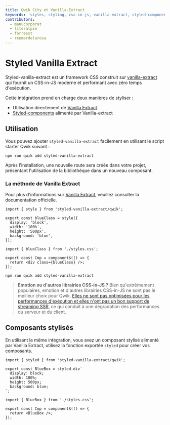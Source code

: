 ```yaml
---
title: Qwik City et Vanilla-Extract
keywords: 'styles, styling, css-in-js, vanilla-extract, styled-components'
contributors:
  - manucorporat
  - literalpie
  - forresst
  - reemardelarosa
---
```


# Styled Vanilla Extract

Styled-vanilla-extract est un framework CSS construit sur [vanilla-extract](https://vanilla-extract.style/) qui fournit un CSS-in-JS moderne et performant avec zéro temps d'exécution.

Cette intégration prend en charge deux manières de styliser :

- Utilisation directement de [Vanilla Extract](https://vanilla-extract.style/).
- [Styled-components](https://styled-components.com/) alimenté par Vanilla-extract

## Utilisation

Vous pouvez ajouter `styled-vanilla-extract` facilement en utilisant le script starter Qwik suivant :

```shell
npm run qwik add styled-vanilla-extract
```

Après l'installation, une nouvelle route sera créée dans votre projet, présentant l'utilisation de la bibliothèque dans un nouveau composant.

### La méthode de Vanilla Extract

Pour plus d'informations sur [Vanilla Extract](https://vanilla-extract.style/documentation/getting-started), veuillez consulter la documentation officielle.

```tsx title="styles.css.ts"
import { style } from 'styled-vanilla-extract/qwik';

export const blueClass = style({
  display: 'block',
  width: '100%',
  height: '500px',
  background: 'blue',
});
```

```tsx title="component.tsx"
import { blueClass } from './styles.css';

export const Cmp = component$(() => {
  return <div class={blueClass} />;
});
```

```shell
npm run qwik add styled-vanilla-extract
```

> **Emotion ou d'autres librairies CSS-in-JS ?** Bien qu'extrêmement populaires, emotion et d'autres librairies CSS-in-JS ne sont pas le meilleur choix pour Qwik. [Elles ne sont pas optimisées pour les performances d'exécution et elles n'ont pas un bon support de streaming SSR](https://dev.to/srmagura/why-were-breaking-up-wiht-css-in-js-4g9b), ce qui conduit à une dégradation des performances du serveur et du client.

## Composants stylisés

En utilisant la même intégration, vous avez un composant stylisé alimenté par Vanilla Extract, utilisez la fonction exportée `styled` pour créer vos composants.

```tsx title="styles.css.ts"
import { styled } from 'styled-vanilla-extract/qwik';

export const BlueBox = styled.div`
  display: block;
  width: 100%;
  height: 500px;
  background: blue;
`;
```

```tsx title="component.tsx"
import { BlueBox } from './styles.css';

export const Cmp = component$(() => {
  return <BlueBox />;
});
```
